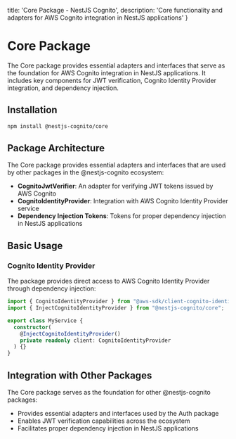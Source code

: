   title: 'Core Package - NestJS Cognito',
  description: 'Core functionality and adapters for AWS Cognito integration in NestJS applications'
}

# Core Package

The Core package provides essential adapters and interfaces that serve as the foundation for AWS Cognito integration in NestJS applications. It includes key components for JWT verification, Cognito Identity Provider integration, and dependency injection.

## Installation

```bash
npm install @nestjs-cognito/core
```

## Package Architecture

The Core package provides essential adapters and interfaces that are used by other packages in the @nestjs-cognito ecosystem:

- **CognitoJwtVerifier**: An adapter for verifying JWT tokens issued by AWS Cognito
- **CognitoIdentityProvider**: Integration with AWS Cognito Identity Provider service
- **Dependency Injection Tokens**: Tokens for proper dependency injection in NestJS applications

## Basic Usage

### Cognito Identity Provider

The package provides direct access to AWS Cognito Identity Provider through dependency injection:

```ts
import { CognitoIdentityProvider } from "@aws-sdk/client-cognito-identity-provider";
import { InjectCognitoIdentityProvider } from "@nestjs-cognito/core";

export class MyService {
  constructor(
    @InjectCognitoIdentityProvider()
    private readonly client: CognitoIdentityProvider
  ) {}
}
```

## Integration with Other Packages

The Core package serves as the foundation for other @nestjs-cognito packages:

- Provides essential adapters and interfaces used by the Auth package
- Enables JWT verification capabilities across the ecosystem
- Facilitates proper dependency injection in NestJS applications
